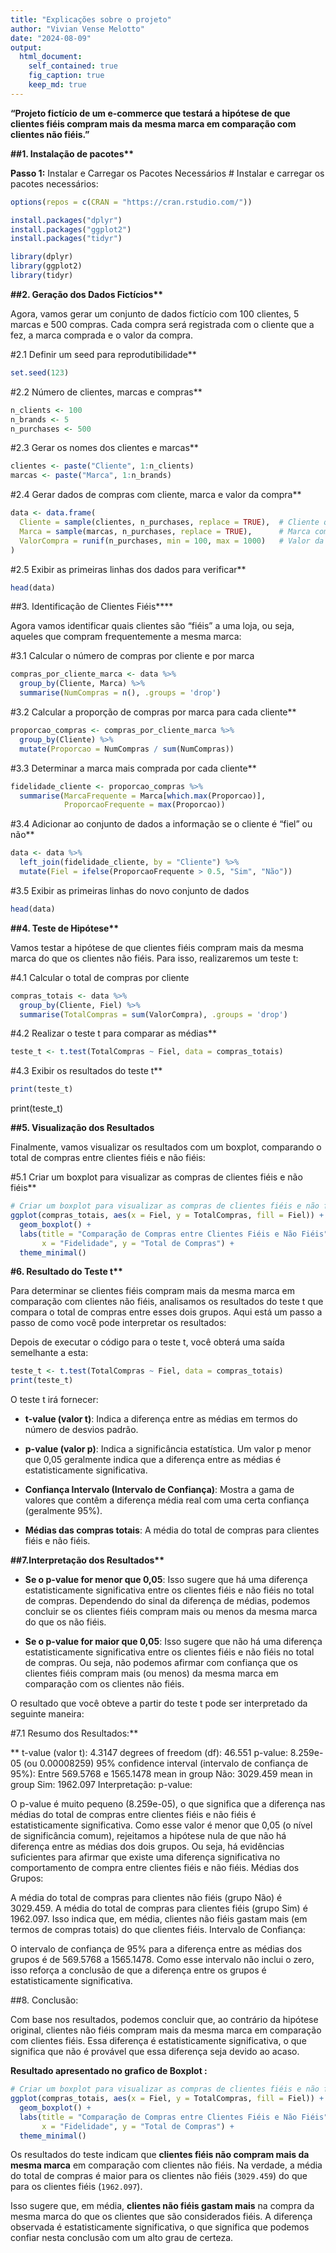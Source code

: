 ```yaml
---
title: "Explicações sobre o projeto"
author: "Vivian Vense Melotto"
date: "2024-08-09"
output: 
  html_document:
    self_contained: true
    fig_caption: true
    keep_md: true
---
```



**"Projeto fictício de um e-commerce que testará a hipótese de que clientes fiéis compram mais da mesma marca em comparação com clientes não fiéis."**

**##1. Instalação de pacotes\*\***

**Passo 1:** Instalar e Carregar os Pacotes Necessários \# Instalar e carregar os pacotes necessários:

```r
options(repos = c(CRAN = "https://cran.rstudio.com/"))

```

```r
install.packages("dplyr")
install.packages("ggplot2")
install.packages("tidyr")

library(dplyr)
library(ggplot2)
library(tidyr)

```

**##2. Geração dos Dados Fictícios\*\***

Agora, vamos gerar um conjunto de dados fictício com 100 clientes, 5 marcas e 500 compras. Cada compra será registrada com o cliente que a fez, a marca comprada e o valor da compra.

#2.1 Definir um seed para reprodutibilidade\*\*

```r
set.seed(123)
```

#2.2 Número de clientes, marcas e compras\*\*

```r
n_clients <- 100
n_brands <- 5
n_purchases <- 500

```

#2.3 Gerar os nomes dos clientes e marcas\*\*

```r
clientes <- paste("Cliente", 1:n_clients)
marcas <- paste("Marca", 1:n_brands)
```

#2.4 Gerar dados de compras com cliente, marca e valor da compra\*\*

```r
data <- data.frame(
  Cliente = sample(clientes, n_purchases, replace = TRUE),  # Cliente que fez a compra
  Marca = sample(marcas, n_purchases, replace = TRUE),      # Marca comprada
  ValorCompra = runif(n_purchases, min = 100, max = 1000)   # Valor da compra (entre 100 e 1000)
)
```

#2.5 Exibir as primeiras linhas dos dados para verificar\*\*

```r
head(data)
```

##3. Identificação de Clientes Fiéis\*\*\*\*

Agora vamos identificar quais clientes são "fiéis" a uma loja, ou seja, aqueles que compram frequentemente a mesma marca:

#3.1 Calcular o número de compras por cliente e por marca

```r
compras_por_cliente_marca <- data %>%
  group_by(Cliente, Marca) %>%
  summarise(NumCompras = n(), .groups = 'drop')
```

#3.2 Calcular a proporção de compras por marca para cada cliente\*\*

```r
proporcao_compras <- compras_por_cliente_marca %>%
  group_by(Cliente) %>%
  mutate(Proporcao = NumCompras / sum(NumCompras))
```

#3.3 Determinar a marca mais comprada por cada cliente\*\*

```r
fidelidade_cliente <- proporcao_compras %>%
  summarise(MarcaFrequente = Marca[which.max(Proporcao)],
            ProporcaoFrequente = max(Proporcao))
```

#3.4 Adicionar ao conjunto de dados a informação se o cliente é "fiel" ou não\*\*

```r
data <- data %>%
  left_join(fidelidade_cliente, by = "Cliente") %>%
  mutate(Fiel = ifelse(ProporcaoFrequente > 0.5, "Sim", "Não"))
```

#3.5 Exibir as primeiras linhas do novo conjunto de dados

```r
head(data)
```

**##4. Teste de Hipótese\*\***

Vamos testar a hipótese de que clientes fiéis compram mais da mesma marca do que os clientes não fiéis. Para isso, realizaremos um teste t:

#4.1 Calcular o total de compras por cliente

```r
compras_totais <- data %>%
  group_by(Cliente, Fiel) %>%
  summarise(TotalCompras = sum(ValorCompra), .groups = 'drop')
```

#4.2 Realizar o teste t para comparar as médias\*\*

```r
teste_t <- t.test(TotalCompras ~ Fiel, data = compras_totais)
```

#4.3 Exibir os resultados do teste t\*\*

```r
print(teste_t)
```

print(teste_t)

**##5. Visualização dos Resultados**

Finalmente, vamos visualizar os resultados com um boxplot, comparando o total de compras entre clientes fiéis e não fiéis:

#5.1 Criar um boxplot para visualizar as compras de clientes fiéis e não fiéis\*\*

```r
# Criar um boxplot para visualizar as compras de clientes fiéis e não fiéis
ggplot(compras_totais, aes(x = Fiel, y = TotalCompras, fill = Fiel)) +
  geom_boxplot() +
  labs(title = "Comparação de Compras entre Clientes Fiéis e Não Fiéis",
       x = "Fidelidade", y = "Total de Compras") +
  theme_minimal()
```

**#6. Resultado do Teste t\*\***

Para determinar se clientes fiéis compram mais da mesma marca em comparação com clientes não fiéis, analisamos os resultados do teste t que compara o total de compras entre esses dois grupos. Aqui está um passo a passo de como você pode interpretar os resultados:

Depois de executar o código para o teste t, você obterá uma saída semelhante a esta:

```r
teste_t <- t.test(TotalCompras ~ Fiel, data = compras_totais)
print(teste_t)

```

O teste t irá fornecer:

-   **t-value (valor t)**: Indica a diferença entre as médias em termos do número de desvios padrão.

-   **p-value (valor p)**: Indica a significância estatística. Um valor p menor que 0,05 geralmente indica que a diferença entre as médias é estatisticamente significativa.

-   **Confiança Intervalo (Intervalo de Confiança)**: Mostra a gama de valores que contêm a diferença média real com uma certa confiança (geralmente 95%).

-   **Médias das compras totais**: A média do total de compras para clientes fiéis e não fiéis.

**##7.Interpretação dos Resultados\*\***

-   **Se o p-value for menor que 0,05**: Isso sugere que há uma diferença estatisticamente significativa entre os clientes fiéis e não fiéis no total de compras. Dependendo do sinal da diferença de médias, podemos concluir se os clientes fiéis compram mais ou menos da mesma marca do que os não fiéis.

-   **Se o p-value for maior que 0,05**: Isso sugere que não há uma diferença estatisticamente significativa entre os clientes fiéis e não fiéis no total de compras. Ou seja, não podemos afirmar com confiança que os clientes fiéis compram mais (ou menos) da mesma marca em comparação com os clientes não fiéis.

O resultado que você obteve a partir do teste t pode ser interpretado da seguinte maneira:

#7.1 Resumo dos Resultados:\*\*

\*\* t-value (valor t): 4.3147 degrees of freedom (df): 46.551 p-value: 8.259e-05 (ou 0.00008259) 95% confidence interval (intervalo de confiança de 95%): Entre 569.5768 e 1565.1478 mean in group Não: 3029.459 mean in group Sim: 1962.097 Interpretação: p-value:

O p-value é muito pequeno (8.259e-05), o que significa que a diferença nas médias do total de compras entre clientes fiéis e não fiéis é estatisticamente significativa. Como esse valor é menor que 0,05 (o nível de significância comum), rejeitamos a hipótese nula de que não há diferença entre as médias dos dois grupos. Ou seja, há evidências suficientes para afirmar que existe uma diferença significativa no comportamento de compra entre clientes fiéis e não fiéis. Médias dos Grupos:

A média do total de compras para clientes não fiéis (grupo Não) é 3029.459. A média do total de compras para clientes fiéis (grupo Sim) é 1962.097. Isso indica que, em média, clientes não fiéis gastam mais (em termos de compras totais) do que clientes fiéis. Intervalo de Confiança:

O intervalo de confiança de 95% para a diferença entre as médias dos grupos é de 569.5768 a 1565.1478. Como esse intervalo não inclui o zero, isso reforça a conclusão de que a diferença entre os grupos é estatisticamente significativa.

##8. Conclusão:

Com base nos resultados, podemos concluir que, ao contrário da hipótese original, clientes não fiéis compram mais da mesma marca em comparação com clientes fiéis. Essa diferença é estatisticamente significativa, o que significa que não é provável que essa diferença seja devido ao acaso.

**Resultado apresentado no grafico de Boxplot :**

```r
# Criar um boxplot para visualizar as compras de clientes fiéis e não fiéis
ggplot(compras_totais, aes(x = Fiel, y = TotalCompras, fill = Fiel)) +
  geom_boxplot() +
  labs(title = "Comparação de Compras entre Clientes Fiéis e Não Fiéis",
       x = "Fidelidade", y = "Total de Compras") +
  theme_minimal()
```

Os resultados do teste indicam que **clientes fiéis não compram mais da mesma marca** em comparação com clientes não fiéis. Na verdade, a média do total de compras é maior para os clientes não fiéis (`3029.459`) do que para os clientes fiéis (`1962.097`).

Isso sugere que, em média, **clientes não fiéis gastam mais** na compra da mesma marca do que os clientes que são considerados fiéis. A diferença observada é estatisticamente significativa, o que significa que podemos confiar nesta conclusão com um alto grau de certeza.
